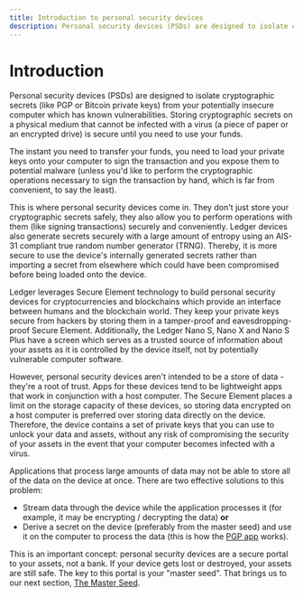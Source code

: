 ```yaml
---
title: Introduction to personal security devices
description: Personal security devices (PSDs) are designed to isolate cryptographic secrets (like PGP or Bitcoin private keys) from your potentially insecure computer which has known vulnerabilities.
---
```


# Introduction

Personal security devices (PSDs) are designed to isolate cryptographic secrets (like PGP or Bitcoin private keys) from your potentially insecure computer which has known vulnerabilities. Storing cryptographic secrets on a physical medium that cannot be infected with a virus (a piece of paper or an encrypted drive) is secure until you need to use your funds.

The instant you need to transfer your funds, you need to load your private keys onto your computer to sign the transaction and you expose them to potential malware (unless you'd like to perform the cryptographic operations necessary to sign the transaction by hand, which is far from convenient, to say the least).

This is where personal security devices come in. They don't just store your cryptographic secrets safely, they also allow you to perform operations with them (like signing transactions) securely and conveniently. Ledger devices also generate secrets securely with a large amount of entropy using an AIS-31 compliant true random number generator (TRNG). Thereby, it is more secure to use the device's internally generated secrets rather than importing a secret from elsewhere which could have been compromised before being loaded onto the device.

Ledger leverages Secure Element technology to build personal security devices for cryptocurrencies and blockchains which provide an interface between humans and the blockchain world. They keep your private keys secure from hackers by storing them in a tamper-proof and eavesdropping-proof Secure Element. Additionally, the Ledger Nano S, Nano X and Nano S Plus have a screen which serves as a trusted source of information about your assets as it is controlled by the device itself, not by potentially vulnerable computer software.

However, personal security devices aren't intended to be a store of data -they're a root of trust. Apps for these devices tend to be lightweight apps that work in conjunction with a host computer. The Secure Element places a limit on the storage capacity of these devices, so storing data encrypted on a host computer is preferred over storing data directly on the device. Therefore, the device contains a set of private keys that you can use to unlock your data and assets, without any risk of compromising the security of your assets in the event that your computer becomes infected with a virus.

Applications that process large amounts of data may not be able to store all of the data on the device at once. There are two effective solutions to this problem:
- Stream data through the device while the application processes it (for example, it may be encrypting / decrypting the data)
**or**
- Derive a secret on the device (preferably from the master seed) and use it on the computer to process the data (this is how the [PGP app](https://github.com/LedgerHQ/blue-app-openpgp-card) works).

This is an important concept: personal security devices are a secure portal to your assets, not a bank. If your device gets lost or destroyed, your assets are still safe. The key to this portal is your "master seed". That brings us to our next section, [The Master Seed](./masterseed/).
